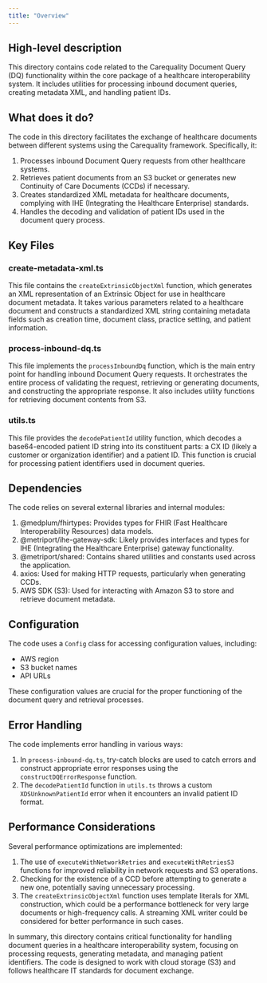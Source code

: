 ```yaml
---
title: "Overview"
---
```


## High-level description
This directory contains code related to the Carequality Document Query (DQ) functionality within the core package of a healthcare interoperability system. It includes utilities for processing inbound document queries, creating metadata XML, and handling patient IDs.

## What does it do?
The code in this directory facilitates the exchange of healthcare documents between different systems using the Carequality framework. Specifically, it:

1. Processes inbound Document Query requests from other healthcare systems.
2. Retrieves patient documents from an S3 bucket or generates new Continuity of Care Documents (CCDs) if necessary.
3. Creates standardized XML metadata for healthcare documents, complying with IHE (Integrating the Healthcare Enterprise) standards.
4. Handles the decoding and validation of patient IDs used in the document query process.

## Key Files

### create-metadata-xml.ts
This file contains the `createExtrinsicObjectXml` function, which generates an XML representation of an Extrinsic Object for use in healthcare document metadata. It takes various parameters related to a healthcare document and constructs a standardized XML string containing metadata fields such as creation time, document class, practice setting, and patient information.

### process-inbound-dq.ts
This file implements the `processInboundDq` function, which is the main entry point for handling inbound Document Query requests. It orchestrates the entire process of validating the request, retrieving or generating documents, and constructing the appropriate response. It also includes utility functions for retrieving document contents from S3.

### utils.ts
This file provides the `decodePatientId` utility function, which decodes a base64-encoded patient ID string into its constituent parts: a CX ID (likely a customer or organization identifier) and a patient ID. This function is crucial for processing patient identifiers used in document queries.

## Dependencies
The code relies on several external libraries and internal modules:

1. @medplum/fhirtypes: Provides types for FHIR (Fast Healthcare Interoperability Resources) data models.
2. @metriport/ihe-gateway-sdk: Likely provides interfaces and types for IHE (Integrating the Healthcare Enterprise) gateway functionality.
3. @metriport/shared: Contains shared utilities and constants used across the application.
4. axios: Used for making HTTP requests, particularly when generating CCDs.
5. AWS SDK (S3): Used for interacting with Amazon S3 to store and retrieve document metadata.

## Configuration
The code uses a `Config` class for accessing configuration values, including:

- AWS region
- S3 bucket names
- API URLs

These configuration values are crucial for the proper functioning of the document query and retrieval processes.

## Error Handling
The code implements error handling in various ways:

1. In `process-inbound-dq.ts`, try-catch blocks are used to catch errors and construct appropriate error responses using the `constructDQErrorResponse` function.
2. The `decodePatientId` function in `utils.ts` throws a custom `XDSUnknownPatientId` error when it encounters an invalid patient ID format.

## Performance Considerations
Several performance optimizations are implemented:

1. The use of `executeWithNetworkRetries` and `executeWithRetriesS3` functions for improved reliability in network requests and S3 operations.
2. Checking for the existence of a CCD before attempting to generate a new one, potentially saving unnecessary processing.
3. The `createExtrinsicObjectXml` function uses template literals for XML construction, which could be a performance bottleneck for very large documents or high-frequency calls. A streaming XML writer could be considered for better performance in such cases.

In summary, this directory contains critical functionality for handling document queries in a healthcare interoperability system, focusing on processing requests, generating metadata, and managing patient identifiers. The code is designed to work with cloud storage (S3) and follows healthcare IT standards for document exchange.